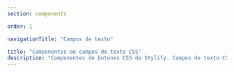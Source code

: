 ```yaml
---
section: components

order: 1

navigationTitle: "Campos de texto"

title: "Componentes de campos de texto CSS"
description: "Componentes de botones CSS de Stylify. Campos de texto CSS preparados para tu próximo proyecto web. Copy&Paste, sin framework CSS"
---
```


<InteractivePreview
	class="margin-bottom:48px"
	min-height="320"
	title="Campos de texto"
	htmlSnippet="components/text-fields"
/>
